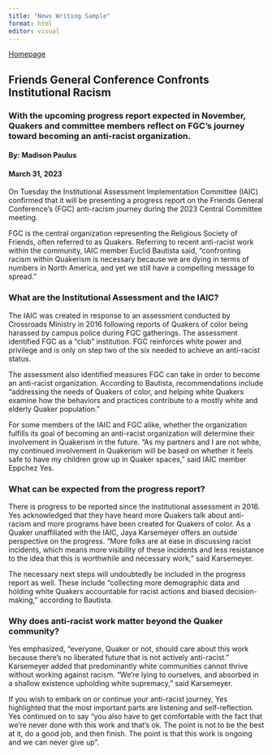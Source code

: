 ```yaml
---
title: "News Writing Sample"
format: html
editor: visual
---
```


[Homepage](https://madipaulus.github.io/personalwebsite/)

## Friends General Conference Confronts Institutional Racism

### With the upcoming progress report expected in November, Quakers and committee members reflect on FGC's journey toward becoming an anti-racist organization.

#### By: Madison Paulus

#### March 31, 2023

On Tuesday the Institutional Assessment Implementation Committee (IAIC) confirmed that it will be presenting a progress report on the Friends General Conference's (FGC) anti-racism journey during the 2023 Central Committee meeting. 

FGC is the central organization representing the Religious Society of Friends, often referred to as Quakers. Referring to recent anti-racist work within the community, IAIC member Euclid Bautista said, "confronting racism within Quakerism is necessary because we are dying in terms of numbers in North America, and yet we still have a compelling message to spread."

### What are the Institutional Assessment and the IAIC?

The IAIC was created in response to an assessment conducted by Crossroads Ministry in 2016 following reports of Quakers of color being harassed by campus police during FGC gatherings. The assessment identified FGC as a "club" institution. FGC reinforces white power and privilege and is only on step two of the six needed to achieve an anti-racist status.

The assessment also identified measures FGC can take in order to become an anti-racist organization. According to Bautista, recommendations include "addressing the needs of Quakers of color, and helping white Quakers examine how the behaviors and practices contribute to a mostly white and elderly Quaker population."

For some members of the IAIC and FGC alike, whether the organization fulfills its goal of becoming an anti-racist organization will determine their involvement in Quakerism in the future. "As my partners and I are not white, my continued involvement in Quakerism will be based on whether it feels safe to have my children grow up in Quaker spaces," said IAIC member Eppchez Yes.

### What can be expected from the progress report?

There is progress to be reported since the institutional assessment in 2016. Yes acknowledged that they have heard more Quakers talk about anti-racism and more programs have been created for Quakers of color. As a Quaker unaffiliated with the IAIC, Jaya Karsemeyer offers an outside perspective on the progress. "More folks are at ease in discussing racist incidents, which means more visibility of these incidents and less resistance to the idea that this is worthwhile and necessary work," said Karsemeyer.

The necessary next steps will undoubtedly be included in the progress report as well. These include "collecting more demographic data and holding white Quakers accountable for racist actions and biased decision-making," according to Bautista.

### Why does anti-racist work matter beyond the Quaker community?

Yes emphasized, "everyone, Quaker or not, should care about this work because there's no liberated future that is not actively anti-racist." Karsemeyer added that predominantly white communities cannot thrive without working against racism. "We're lying to ourselves, and absorbed in a shallow existence upholding white supremacy," said Karsemeyer.

If you wish to embark on or continue your anti-racist journey, Yes highlighted that the most important parts are listening and self-reflection. Yes continued on to say "you also have to get comfortable with the fact that we're never done with this work and that's ok. The point is not to be the best at it, do a good job, and then finish. The point is that this work is ongoing and we can never give up".
